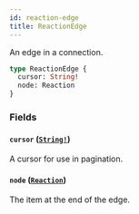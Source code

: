 ```yaml
---
id: reaction-edge
title: ReactionEdge
---
```


An edge in a connection.

```graphql
type ReactionEdge {
  cursor: String!
  node: Reaction
}
```

### Fields

#### `cursor` ([`String!`](/docs/api/scalars/string))

A cursor for use in pagination.

#### `node` ([`Reaction`](/docs/api/objects/reaction))

The item at the end of the edge.
